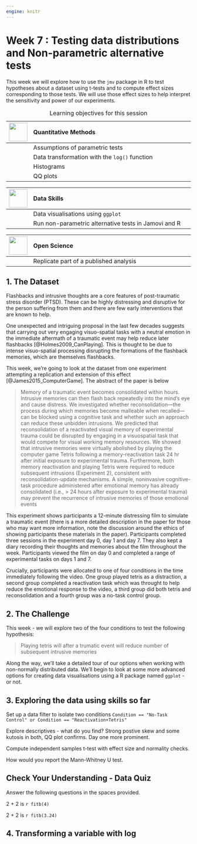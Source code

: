 ```yaml
---
engine: knitr
---
```


# Week 7 : Testing data distributions and Non-parametric alternative tests {.unnumbered}

This week we will explore how to use the `jmv` package in R to test hypotheses about a dataset using t-tests and to compute effect sizes corresponding to those tests. We will use those effect sizes to help interpret the sensitivity and power of our experiments.

|  ![](../images/logos/rm-logo_quantitative-methods.png){width=50px}  | Quantitative Methods          |
|-----|:-------------------------------------------|
|            | Assumptions of parametric tests                  |
|            | Data transformation with the `log()` function                  |
|            | Histograms                           |
|            | QQ plots                           |

: Learning objectives for this session

|    ![](../images/logos/rm-logo_data-skills.png){width=50px}      | Data Skills       |
|-----|:-------------------------------------------|
|          | Data visualisations using `ggplot`                 |
|          | Run non-parametric alternative tests in Jamovi and R                |


|      ![](../images/logos/rm-logo_open-science.png){width=50px}      | Open Science                                               |
|-----|:-------------------------------------------|
|          | Replicate part of a published analysis       |


## 1. The Dataset {.unnumbered}

Flashbacks and intrusive thoughts are a core features of post-traumatic stress disorder (PTSD). These can be highly distressing and disruptive for the person suffering from them and there are few early interventions that are known to help.

One unexpected and intriguing proposal in the last few decades suggests that carrying out very engaging visuo-spatial tasks with a neutral emotion in the immediate aftermath of a traumatic event may help reduce later flashbacks [@Holmes2009_CanPlaying]. This is thought to be due to intense visuo-spatial processing disrupting the formations of the flashback memories, which are themselves flashbacks. 

This week, we’re going to look at the dataset from one experiment attempting a replication and extension of this effect [@James2015_ComputerGame]. The abstract of the paper is below 

> Memory of a traumatic event becomes consolidated within hours. Intrusive memories can then flash back repeatedly into the mind’s eye and cause distress. We investigated whether reconsolidation—the process during which memories become malleable when recalled—can be blocked using a cognitive task and whether such an approach can reduce these unbidden intrusions. We predicted that reconsolidation of a reactivated visual memory of experimental trauma could be disrupted by engaging in a visuospatial task that would compete for visual working memory resources. We showed that intrusive memories were virtually abolished by playing the computer game Tetris following a memory-reactivation task 24 hr after initial exposure to experimental trauma. Furthermore, both memory reactivation and playing Tetris were required to reduce subsequent intrusions (Experiment 2), consistent with reconsolidation-update mechanisms. A simple, noninvasive cognitive-task procedure administered after emotional memory has already consolidated (i.e., > 24 hours after exposure to experimental trauma) may prevent the recurrence of intrusive memories of those emotional events 

This experiment shows participants a 12-minute distressing film to simulate a traumatic event (there is a more detailed description in the paper for those who may want more information, note the discussion around the ethics of showing participants these materials in the paper). Participants completed three sessions in the experiment day 0, day 1 and day 7. They also kept a diary recording their thoughts and memories about the film throughout the week. Participants viewed the film on day 0 and completed a range of experimental tasks on days 1 and 7.

Crucially, participants were allocated to one of four conditions in the time immediately following the video. One group played tetris as a distraction, a second group completed a reactivation task which was throught to help reduce the emotional response to the video, a third group did both tetris and reconsolidation and a fourth group was a no-task control group.


## 2. The Challenge {.unnumbered}

This week - we will explore two of the four conditions to test the following hypothesis:

> Playing tetris will after a trumatic event will reduce number of subsequent intrusive memories 

Along the way, we'll take a detailed tour of our options when working with non-normally distributed data. We'll begin to look at some more advanced options for creating data visualisations using a R package named `ggplot` - or not.

## 3. Exploring the data using skills so far {.unnumbered}

Set up a data filter to isolate two conditions
`Condition == "No-Task Control" or Condition == "Reactivation+Tetris"`

Explore descriptives - what do you find?
Strong postive skew and some kutosis in both, QQ plot confirms. Day one more prominent.

Compute independent samples t-test with effect size and normality checks.

How would you report the Mann-Whitney U test.


<!--# #############################################  -->

:::: callout-tip
## Check Your Understanding - Data Quiz

Answer the following questions in the spaces provided.

2 + 2 is `r fitb(4)`

2 + 2 is `r fitb(3.24)`

:::

## 4. Transforming a variable with log {.unnumbered}

